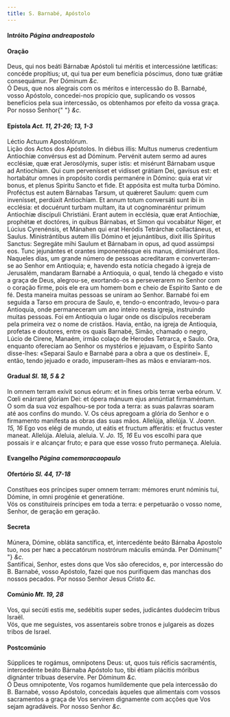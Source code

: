 ```yaml
---
title: S. Barnabé, Apóstolo
---
```


<h4 class="text-center">
  Intróito <em>Página andreapostolo</em>
</h4>

<h4 class="text-center">Oração</h4>
<div class="grid grid-cols-2 gap-5">
  <span class="text-justify">
    Deus, qui nos beáti Bárnabæ Apóstoli tui méritis et intercessióne lætíficas:
    concéde propítius; ut, qui tua per eum benefícia póscimus, dono tuæ grátiæ
    consequámur. Per Dóminum <em>&c.</em>
  </div>
  <span class="text-justify">
    Ó Deus, que nos alegrais com os méritos e intercessão do B. Barnabé, vosso
    Apóstolo, concedei-nos propício que, suplicando os vossos benefícios pela
    sua intercessão, os obtenhamos por efeito da vossa graça. Por nosso Senhor{" "}
    <em>&c.</em>
  </div>
</div>

<h4 class="text-center">
  Epístola <em>Act. 11, 21-26; 13, 1-3</em>
</h4>
<div class="grid grid-cols-2 gap-5">
  <span class="text-justify">Léctio Actuum Apostolórum.</div>
  <span class="text-justify">Lição dos Actos dos Apóstolos.</div>
  <span class="text-justify">
    In diébus illis: Multus numerus credentium Antiochíæ convérsus est ad
    Dóminum. Pervénit autem sermo ad aures ecclésiæ, quæ erat Jerosólymis, super
    istis: et misérunt Bárnabam usque ad Antiochíam. Qui cum pervenísset et
    vidísset grátiam Dei, gavísus est: et hortabátur omnes in propósito cordis
    permanére in Dómino: quia erat vir bonus, et plenus Spiritu Sancto et fide.
    Et appósita est multa turba Dómino. Proféctus est autem Bárnabas Tarsum, ut
    quǽreret Saulum: quem cum invenísset, perdúxit Antiochíam. Et annum totum
    conversáti sunt ibi in ecclésia: et docuérunt turbam multam, ita ut
    cognominaréntur primum Antiochíæ discípuli Christiáni. Erant autem in
    ecclésia, quæ erat Antiochíæ, prophétæ et doctóres, in quibus Bárnabas, et
    Simon qui vocabátur Niger, et Lúcius Cyrenénsis, et Mánahen qui erat Heródis
    Tetrárchæ collactáneus, et Saulus. Ministrántibus autem illis Dómino et
    jejunántibus, dixit illis Spíritus Sanctus: Segregáte mihi Saulum et
    Bárnabam in opus, ad quod assúmpsi eos. Tunc jejunántes et orantes
    imponentésque eis manus, dimisérunt illos.
  </div>
  <span class="text-justify">
    Naqueles dias, um grande número de pessoas acreditaram e converteram-se ao
    Senhor em Antioquia; e, havendo esta notícia chegado à igreja de Jerusalém,
    mandaram Barnabé a Antioquia, o qual, tendo lá chegado e visto a graça de
    Deus, alegrou-se, exortando-os a perseverarem no Senhor com o coração firme,
    pois ele era um homem bom e cheio de Espírito Santo e de fé. Desta maneira
    muitas pessoas se uniram ao Senhor. Barnabé foi em seguida a Tarso em
    procura de Saulo, e, tendo-o encontrado, levou-o para Antioquia, onde
    permaneceram um ano inteiro nesta igreja, instruindo muitas pessoas. Foi em
    Antioquia o lugar onde os discípulos receberam pela primeira vez o nome de
    cristãos. Havia, então, na igreja de Antioquia, profetas e doutores, entre
    os quais Barnabé, Simão, chamado o negro, Lúcio de Cirene, Manaém, irmão
    colaço de Herodes Tetrarca, e Saulo. Ora, enquanto ofereciam ao Senhor os
    mystérios e jejuavam, o Espírito Santo disse-lhes: «Separai Saulo e Barnabé
    para a obra a que os destinei». E, então, tendo jejuado e orado,
    impuseram-lhes as mãos e enviaram-nos.
  </div>
</div>

<h4 class="text-center">
  Gradual <em>Sl. 18, 5 & 2</em>
</h4>
<div class="grid grid-cols-2 gap-5">
  <span class="text-justify">
    In omnem terram exívit sonus eórum: et in fines orbis terræ verba eórum. V.
    Cœli enárrant glóriam Dei: et ópera mánuum ejus annúntiat firmaméntum.
  </div>
  <span class="text-justify">
    O som da sua voz espalhou-se por toda a terra: as suas palavras soaram até
    aos confins do mundo. V. Os céus apregoam a glória do Senhor e o firmamento
    manifesta as obras das suas mãos.
  </div>
  <span class="text-justify">
    Allelúja, allelúja. V. <em>Joann. 15, 16</em> Ego vos elégi de mundo, ut
    eátis et fructum afferátis: et fructus vester maneat. Allelúja.
  </div>
  <span class="text-justify">
    Aleluia, aleluia. V. <em>Jo. 15, 16</em> Eu vos escolhi para que possais ir
    e alcançar fruto; e para que esse vosso fruto permaneça. Aleluia.
  </div>
</div>

<h4 class="text-center">
  Evangelho <em>Página comemoracaopaulo</em>
</h4>

<h4 class="text-center">
  Ofertório <em>Sl. 44, 17-18</em>
</h4>
<div class="grid grid-cols-2 gap-5">
  <span class="text-justify">
    Constítues eos príncipes super omnem terram: mémores erunt nóminis tui,
    Dómine, in omni progénie et generatióne.
  </div>
  <span class="text-justify">
    Vós os constituireis príncipes em toda a terra: e perpetuarão o vosso nome,
    Senhor, de geração em geração.
  </div>
</div>

<h4 class="text-center">Secreta</h4>
<div class="grid grid-cols-2 gap-5">
  <span class="text-justify">
    Múnera, Dómine, obláta sanctífica, et, intercedénte beáto Bárnaba Apostolo
    tuo, nos per hæc a peccatórum nostrórum máculis emúnda. Per Dóminum{" "}
    <em>&c.</em>
  </div>
  <span class="text-justify">
    Santificai, Senhor, estes dons que Vos são oferecidos, e, por intercessão do
    B. Barnabé, vosso Apóstolo, fazei que nos purifiquem das manchas dos nossos
    pecados. Por nosso Senhor Jesus Cristo <em>&c.</em>
  </div>
</div>

<h4 class="text-center">
  Comúnio <em>Mt. 19, 28</em>
</h4>
<div class="grid grid-cols-2 gap-5">
  <span class="text-justify">
    Vos, qui secúti estis me, sedébitis super sedes, judicántes duódecim tribus
    Israël.
  </div>
  <span class="text-justify">
    Vós, que me seguistes, vos assentareis sobre tronos e julgareis as dozes
    tribos de Israel.
  </div>
</div>

<h4 class="text-center">Postcomúnio</h4>
<div class="grid grid-cols-2 gap-5">
  <span class="text-justify">
    Súpplices te rogámus, omnípotens Deus: ut, quos tuis réficis sacraméntis,
    intercedénte beáto Bárnaba Apóstolo tuo, tibi étiam plácitis móribus
    dignánter tríbuas deservíre. Per Dóminum <em>&c.</em>
  </div>
  <span class="text-justify">
    Ó Deus omnipotente, Vos rogamos humildemente que pela intercessão do B.
    Barnabé, vosso Apóstolo, concedais àqueles que alimentais com vossos
    sacramentos a graça de Vos servirem dignamente com acções que Vos sejam
    agradáveis. Por nosso Senhor <em>&c.</em>
  </div>
</div>
